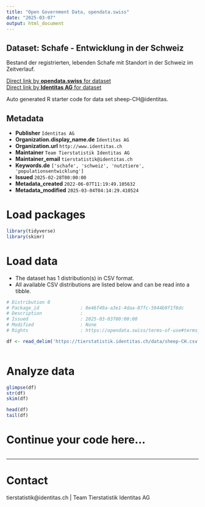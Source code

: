 ```yaml
---
title: "Open Government Data, opendata.swiss"
date: "2025-03-07"
output: html_document
---
```


## Dataset: Schafe - Entwicklung in der Schweiz

Bestand der registrierten, lebenden Schafe mit Standort in der Schweiz im Zeitverlauf. 

[Direct link by **opendata.swiss** for dataset](https://opendata.swiss/de/dataset/schafe-entwicklung-in-der-schweiz)<br>
[Direct link by **Identitas AG** for dataset](https://tierstatistik.identitas.ch/)

Auto generated R starter code for data set sheep-CH@identitas.

## Metadata

- **Publisher** `Identitas AG`
- **Organization.display_name.de** `Identitas AG`
- **Organization.url** `http://www.identitas.ch`
- **Maintainer** `Team Tierstatistik Identitas AG`
- **Maintainer_email** `tierstatistik@identitas.ch`
- **Keywords.de** `['schafe', 'schweiz', 'nutztiere', 'populationsentwicklung']`
- **Issued** `2025-02-28T00:00:00`
- **Metadata_created** `2022-06-07T11:19:49.105632`
- **Metadata_modified** `2025-03-04T04:14:29.410524`


# Load packages

```r

library(tidyverse)
library(skimr)

```

# Load data

-   The dataset has 1 distribution(s) in CSV format.
-   All available CSV distributions are listed below and can be read into a tibble.

```r

# Distribution 0
# Package_id               : 0e46f49a-a3e1-4daa-87fc-5944b9f1f8dc
# Description              : 
# Issued                   : 2025-03-03T00:00:00
# Modified                 : None
# Rights                   : https://opendata.swiss/terms-of-use#terms_by

df <- read_delim('https://tierstatistik.identitas.ch/data/sheep-CH.csv')



```

# Analyze data

```r

glimpse(df)
str(df)
skim(df)

head(df)
tail(df)

```

# Continue your code here...

```r

```

------------------------------------------------------------------------

# Contact

tierstatistik@identitas.ch | Team Tierstatistik Identitas AG
